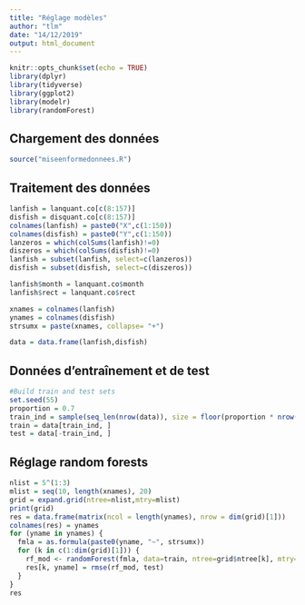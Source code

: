 ```yaml
---
title: "Réglage modèles"
author: "tlm"
date: "14/12/2019"
output: html_document
---
```


```r
knitr::opts_chunk$set(echo = TRUE)
library(dplyr)
library(tidyverse)
library(ggplot2)
library(modelr)
library(randomForest)
```

## Chargement des données

```r
source("miseenformedonnees.R")
```

## Traitement des données

```r
lanfish = lanquant.co[c(8:157)]
disfish = disquant.co[c(8:157)]
colnames(lanfish) = paste0("X",c(1:150))
colnames(disfish) = paste0("Y",c(1:150))
lanzeros = which(colSums(lanfish)!=0)
diszeros = which(colSums(disfish)!=0)
lanfish = subset(lanfish, select=c(lanzeros))
disfish = subset(disfish, select=c(diszeros))

lanfish$month = lanquant.co$month
lanfish$rect = lanquant.co$rect

xnames = colnames(lanfish)
ynames = colnames(disfish)
strsumx = paste(xnames, collapse= "+")

data = data.frame(lanfish,disfish)
```

## Données d'entraînement et de test

```r
#Build train and test sets
set.seed(55)
proportion = 0.7
train_ind = sample(seq_len(nrow(data)), size = floor(proportion * nrow(data)))
train = data[train_ind, ]
test = data[-train_ind, ]
```

## Réglage random forests

```r
nlist = 5^(1:3)
mlist = seq(10, length(xnames), 20)
grid = expand.grid(ntree=nlist,mtry=mlist)
print(grid)
res = data.frame(matrix(ncol = length(ynames), nrow = dim(grid)[1]))
colnames(res) = ynames
for (yname in ynames) {
  fmla = as.formula(paste0(yname, "~", strsumx))
  for (k in c(1:dim(grid)[1])) {
    rf_mod <- randomForest(fmla, data=train, ntree=grid$ntree[k], mtry=grid$mtry[k])
    res[k, yname] = rmse(rf_mod, test)
  }
}
res
```